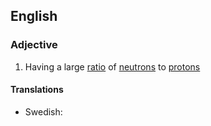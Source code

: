 ==English==

===Adjective===
{{en-adj|head=[[neutron]]-[[rich]]|er|more}}

# {{context|physics|of a nucleus or isotope|lang=en}} Having a large [[ratio]] of [[neutron]]s to [[proton]]s

====Translations====
{{trans-top|having a large ratio of neutrons to protons}}
* Swedish: {{t|sv|neutronrik}}
{{trans-mid}}
{{trans-bottom}}